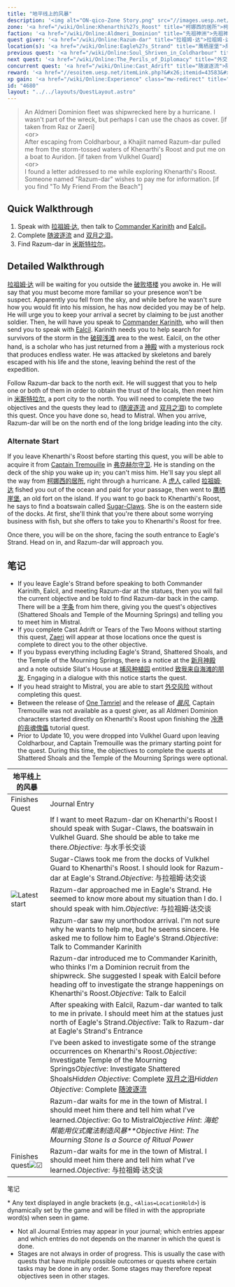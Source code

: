 ```yaml
---
title: "地平线上的风暴"
description: '<img alt="ON-qico-Zone Story.png" src="//images.uesp.net/thumb/b/b4/ON-qico-Zone_Story.png" width="48" height="48" srcset="//images.uesp.net/b/b4/ON-qico-Zone_Story.png 1.5x"><b>Go to <a href="/wiki/Online:Khenarthi%27s_Roost" title="柯娜西的居所">柯娜西的居所</a> to find the <a href="/wiki/Online:Razum-dar" title="拉祖姆·达">虎人</a> who saved you.</b>'
zone: '<a href="/wiki/Online:Khenarthi%27s_Roost" title="柯娜西的居所">柯娜西的居所</a><br><a href="/wiki/Online:Story_Quests" title="Zone Story"><img alt="Zone Story" src="//images.uesp.net/thumb/e/e1/ON-icon-quest-story.png" width="20" height="20" srcset="//images.uesp.net/thumb/e/e1/ON-icon-quest-story.png/30px-ON-icon-quest-story.png 1.5x, //images.uesp.net/e/e1/ON-icon-quest-story.png 2x"></a>This quest is part of the <a href="/wiki/Online:Story_Quests" title="Story Quests">Zone Story</a>'
faction: '<a href="/wiki/Online:Aldmeri_Dominion" title="先祖神洲">先祖神洲</a>'
quest giver: '<a href="/wiki/Online:Razum-dar" title="拉祖姆·达">拉祖姆·达</a> in <a href="/wiki/Online:Eagle%27s_Strand" title="鹰栖崖堡">鹰栖崖堡</a>;<br><a href="/wiki/Online:Captain_Tremouille" title="Captain Tremouille">Captain Tremouille</a> in <a href="/wiki/Online:Vulkhel_Guard" title="弗克赫尔守卫">弗克赫尔守卫</a>;<br><a href="/wiki/Online:Zaeri" title="Zaeri">Zaeri</a> at <a href="/wiki/Online:Shattered_Shoals" title="破碎浅滩">破碎浅滩</a> or <a href="/wiki/Online:Temple_of_the_Mourning_Springs" title="哀悼之泉神殿">哀悼之泉神殿</a>;<br><a href="/wiki/Online:To_My_Friend_From_the_Beach" title="致我来自海滩的朋友">致我来自海滩的朋友</a>'
location(s): '<a href="/wiki/Online:Eagle%27s_Strand" title="鹰栖崖堡">鹰栖崖堡</a>, <a href="/wiki/Online:Shattered_Shoals" title="破碎浅滩">破碎浅滩</a>, <a href="/wiki/Online:Temple_of_the_Mourning_Springs" title="哀悼之泉神殿">哀悼之泉神殿</a>, <a href="/wiki/Online:Mistral" title="米斯特拉尔">米斯特拉尔</a>'
previous quest: '<a href="/wiki/Online:Soul_Shriven_in_Coldharbour" title="冷港的丧魂傀儡">冷港的丧魂傀儡</a>'
next quest: '<a href="/wiki/Online:The_Perils_of_Diplomacy" title="外交风险">外交风险</a>'
concurrent quest: '<a href="/wiki/Online:Cast_Adrift" title="随波逐流">随波逐流</a> and <a href="/wiki/Online:Tears_of_the_Two_Moons" title="双月之泪">双月之泪</a>'
reward: '<a href="//esoitem.uesp.net/itemLink.php?&#x26;itemid=43583&#x26;level=4&#x26;quality=2" class="eso_item_link eso_item_link_q2" itemid="43583" level="4" quality="2">黄金舰队的灯塔</a><br>High <a href="/wiki/Online:Gold" title="金币">Leveled</a> Gold'
xp gain: '<a href="/wiki/Online:Experience" class="mw-redirect" title="经验"><span class="esoqcsuperior">High</span></a> <a href="/wiki/Online:Experience" title="经验"><img alt="Experience" src="//images.uesp.net/thumb/1/15/ON-icon-misc-Experience.png" width="16" height="16" style="vertical-align: text-bottom" srcset="//images.uesp.net/thumb/1/15/ON-icon-misc-Experience.png/24px-ON-icon-misc-Experience.png 1.5x, //images.uesp.net/thumb/1/15/ON-icon-misc-Experience.png/32px-ON-icon-misc-Experience.png 2x"></a>'
id: "4680"
layout: "../../layouts/QuestLayout.astro"
---
```


> An Aldmeri Dominion fleet was shipwrecked here by a hurricane. I wasn't part of the wreck, but perhaps I can use the chaos as cover. \[if taken from Raz or Zaeri]\
> \<or>\
> After escaping from Coldharbour, a Khajiit named Razum-dar pulled me from the storm-tossed waters of Khenarthi's Roost and put me on a boat to Auridon. \[if taken from Vulkhel Guard]\
> \<or>\
> I found a letter addressed to me while exploring Khenarthi's Roost. Someone named "Razum-dar" wishes to pay me for information. \[if you find "To My Friend From the Beach"]

## Quick Walkthrough

1.  Speak with [拉祖姆·达](/wiki/Online:Razum-dar "拉祖姆·达"), then talk to [Commander Karinith](/wiki/Online:Commander_Karinith "Commander Karinith") and [Ealcil](/wiki/Online:Ealcil "Ealcil")。
2.  Complete [随波逐流](/wiki/Online:Cast_Adrift "随波逐流") and [双月之泪](/wiki/Online:Tears_of_the_Two_Moons "双月之泪")。
3.  Find Razum-dar in [米斯特拉尔](/wiki/Online:Mistral "米斯特拉尔")。

## Detailed Walkthrough

[拉祖姆·达](/wiki/Online:Razum-dar "拉祖姆·达") will be waiting for you outside the [破败塔楼](/wiki/Online:Ruined_Tower "破败塔楼") you awoke in. He will say that you must become more familiar so your presence won't be suspect. Apparently you fell from the sky, and while before he wasn't sure how you would fit into his mission, he has now decided you may be of help. He will urge you to keep your arrival a secret by claiming to be just another soldier. Then, he will have you speak to [Commander Karinith](/wiki/Online:Commander_Karinith "Commander Karinith"), who will then send you to speak with [Ealcil](/wiki/Online:Ealcil "Ealcil"). Karinith needs you to help search for survivors of the storm in the [破碎浅滩](/wiki/Online:Shattered_Shoals "破碎浅滩") area to the west. Ealcil, on the other hand, is a scholar who has just returned from a [神殿](/wiki/Online:Temple_of_the_Mourning_Springs "哀悼之泉神殿") with a mysterious rock that produces endless water. He was attacked by skeletons and barely escaped with his life and the stone, leaving behind the rest of the expedition.

Follow Razum-dar back to the north exit. He will suggest that you to help one or both of them in order to obtain the trust of the locals, then meet him in [米斯特拉尔](/wiki/Online:Mistral "米斯特拉尔"), a port city to the north. You will need to complete the two objectives and the quests they lead to ([随波逐流](/wiki/Online:Cast_Adrift "随波逐流") and [双月之泪](/wiki/Online:Tears_of_the_Two_Moons "双月之泪")) to complete this quest. Once you have done so, head to Mistral. When you arrive, Razum-dar will be on the north end of the long bridge leading into the city.

### Alternate Start

If you leave Khenarthi's Roost before starting this quest, you will be able to acquire it from [Captain Tremouille](/wiki/Online:Captain_Tremouille "Captain Tremouille") in [弗克赫尔守卫](/wiki/Online:Vulkhel_Guard "弗克赫尔守卫"). He is standing on the deck of the ship you wake up in; you can't miss him. He'll say you slept all the way from [柯娜西的居所](/wiki/Online:Khenarthi%27s_Roost "柯娜西的居所"), right through a hurricane. A [虎人](/wiki/Online:Khajiit "虎人") called [拉祖姆·达](/wiki/Online:Razum-dar "拉祖姆·达") fished you out of the ocean and paid for your passage, then went to [鹰栖崖堡](/wiki/Online:Eagle%27s_Strand "鹰栖崖堡"), an old fort on the island. If you want to go back to Khenarthi's Roost, he says to find a boatswain called [Sugar-Claws](/wiki/Online:Sugar-Claws "Sugar-Claws"). She is on the eastern side of the docks. At first, she'll think that you're there about some worrying business with fish, but she offers to take you to Khenarthi's Roost for free.

Once there, you will be on the shore, facing the south entrance to Eagle's Strand. Head on in, and Razum-dar will approach you.

## 笔记

- If you leave Eagle's Strand before speaking to both Commander Karinith, Ealcil, and meeting Razum-dar at the statues, then you will fail the current objective and be told to find Razum-dar back in the camp. There will be a [字条](/wiki/Online:Note_from_Razum-dar "拉祖姆达的字条") from him there, giving you the quest's objectives (Shattered Shoals and Temple of the Mourning Springs) and telling you to meet him in Mistral.
- If you complete Cast Adrift or Tears of the Two Moons without starting this quest, [Zaeri](/wiki/Online:Zaeri "Zaeri") will appear at those locations once the quest is complete to direct you to the other objective.
- If you bypass everything including Eagle's Strand, Shattered Shoals, and the Temple of the Mourning Springs, there is a notice at the [新月神殿](/wiki/Online:Temple_of_the_Crescent_Moons "新月神殿") and a note outside Silat's House at [捕风种植园](/wiki/Online:Windcatcher_Plantation "捕风种植园") entitled [致我来自海滩的朋友](/wiki/Online:To_My_Friend_From_the_Beach "致我来自海滩的朋友"). Engaging in a dialogue with this notice starts the quest.
- If you head straight to Mistral, you are able to start [外交风险](/wiki/Online:The_Perils_of_Diplomacy "外交风险") without completing this quest.
- Between the release of [One Tamriel](/wiki/Online:One_Tamriel "One Tamriel") and the release of _[晨风](/wiki/Online:Morrowind "晨风")_, Captain Tremouille was not available as a quest giver, as all Aldmeri Dominion characters started directly on Khenarthi's Roost upon finishing the [冷港的丧魂傀儡](/wiki/Online:Soul_Shriven_in_Coldharbour "冷港的丧魂傀儡") tutorial quest.
- Prior to Update 10, you were dropped into Vulkhel Guard upon leaving Coldharbour, and Captain Tremouille was the primary starting point for the quest. During this time, the objectives to complete the quests at Shattered Shoals and the Temple of the Mourning Springs were optional.

| 地平线上的风暴                                            |                                                                                                                                                                                                                                                                                                                                                         |
| --------------------------------------------------------- | ------------------------------------------------------------------------------------------------------------------------------------------------------------------------------------------------------------------------------------------------------------------------------------------------------------------------------------------------------- |
| Finishes Quest                                            | Journal Entry                                                                                                                                                                                                                                                                                                                                           |
|                                                           | If I want to meet Razum-dar on Khenarthi's Roost I should speak with Sugar-Claws, the boatswain in Vulkhel Guard. She should be able to take me there._Objective_: 与水手长交谈                                                                                                                                                                         |
|                                                           | Sugar-Claws took me from the docks of Vulkhel Guard to Khenarthi's Roost. I should look for Razum-dar at Eagle's Strand._Objective_: 与拉祖姆·达交谈                                                                                                                                                                                                    |
| ![Latest start](//images.uesp.net/5/5e/Blue_chevron.png)  | Razum-dar approached me in Eagle's Strand. He seemed to know more about my situation than I do. I should speak with him._Objective_: 与拉祖姆·达交谈                                                                                                                                                                                                    |
|                                                           | Razum-dar saw my unorthodox arrival. I'm not sure why he wants to help me, but he seems sincere. He asked me to follow him to Eagle's Strand._Objective_: Talk to Commander Karinith                                                                                                                                                                    |
|                                                           | Razum-dar introduced me to Commander Karinith, who thinks I'm a Dominion recruit from the shipwreck. She suggested I speak with Ealcil before heading off to investigate the strange happenings on Khenarthi's Roost._Objective_: Talk to Ealcil                                                                                                        |
|                                                           | After speaking with Ealcil, Razum-dar wanted to talk to me in private. I should meet him at the statues just north of Eagle's Strand._Objective_: Talk to Razum-dar at Eagle's Strand's Entrance                                                                                                                                                        |
|                                                           | I've been asked to investigate some of the strange occurrences on Khenarthi's Roost._Objective_: Investigate Temple of the Mourning Springs*Objective*: Investigate Shattered Shoals*Hidden Objective*: Complete [双月之泪](/wiki/Online:Tears_of_the_Two_Moons "双月之泪")_Hidden Objective_: Complete [随波逐流](/wiki/Online:Cast_Adrift "随波逐流") |
|                                                           | Razum-dar waits for me in the town of Mistral. I should meet him there and tell him what I've learned._Objective_: Go to Mistral*Objective Hint*: _海蛇帮能用仪式魔法制造风暴\*\*Objective Hint_: _The Mourning Stone Is a Source of Ritual Power_                                                                                                      |
| Finishes quest![☑](//images.uesp.net/4/4d/Green_Tick.svg) | Razum-dar waits for me in the town of Mistral. I should meet him there and tell him what I've learned._Objective_: 与拉祖姆·达交谈                                                                                                                                                                                                                      |

笔记

\* Any text displayed in angle brackets (e.g., `<Alias=LocationHold>`) is dynamically set by the game and will be filled in with the appropriate word(s) when seen in game.

- Not all Journal Entries may appear in your journal; which entries appear and which entries do not depends on the manner in which the quest is done.
- Stages are not always in order of progress. This is usually the case with quests that have multiple possible outcomes or quests where certain tasks may be done in any order. Some stages may therefore repeat objectives seen in other stages.
